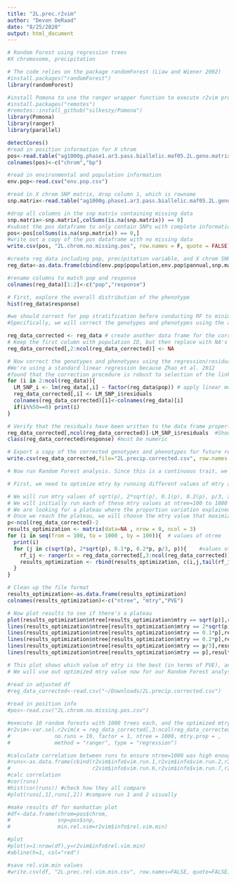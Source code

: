 ```yaml
---
title: "2L.prec.r2vim"
author: "Devon DeRaad"
date: "8/25/2020"
output: html_document
---
```


```r
# Random Forest using regression trees
#X chromosome, precipitation

# The code relies on the package randomForest (Liaw and Wiener 2002)
#install.packages("randomForest")
library(randomForest)

#install Pomona to use the ranger wrapper function to execute r2vim protocol
#install.packages("remotes")
#remotes::install_github("silkeszy/Pomona")
library(Pomona)
library(ranger)
library(parallel)
```

```r
detectCores()
#read in position information for X chrom
pos<-read.table("ag1000g.phase1.ar3.pass.biallelic.maf05.2L.geno.matrix.012.pos")
colnames(pos)<-c("chrom","bp")

#read in environmental and population information
env.pop<-read.csv("env.pop.csv")

#read in X chrom SNP matrix, drop column 1, which is rowname
snp.matrix<-read.table("ag1000g.phase1.ar3.pass.biallelic.maf05.2L.geno.matrix.012")[,-1]

#drop all columns in the snp matrix containing missing data
snp.matrix<-snp.matrix[,colSums(is.na(snp.matrix)) == 0]
#subset the pos dataframe to only contain SNPs with complete information
pos<-pos[colSums(is.na(snp.matrix)) == 0,]
#write out a copy of the pos dataframe with no missing data
write.csv(pos, "2L.chrom.no.missing.pos", row.names = F, quote = FALSE)

#create reg_data including pop, precipitation variable, and X chrom SNP matrix
reg_data<-as.data.frame(cbind(env.pop$population,env.pop$pannual,snp.matrix))

#rename columns to match pop and response
colnames(reg_data)[1:2]<-c("pop","response")

# First, explore the overall distribution of the phenotype
hist(reg_data$response)   
```

```r
#we should correct for pop stratification before conducting RF to minimize the risk of false positive associations.
#Specifically, we will correct the genotypes and phenotypes using the approach of Zhao et al.(2012). 

reg_data_corrected <- reg_data # create another data frame for the corrected phenotypes and genotypes
# Keep the first column with population ID, but then replace with NA's over which you can write the residuals.
reg_data_corrected[,2:ncol(reg_data_corrected)] <- NA

# Now correct the genotypes and phenotypes using the regression/residual method.
#We're using a standard linear regression because Zhao et al. 2012 
#found that the correction procedure is robust to selection of the link function
for (i in 2:ncol(reg_data)){
  LM_SNP_i <- lm(reg_data[,i] ~ factor(reg_data$pop)) # apply linear model to all loci and the response
  reg_data_corrected[,i] <- LM_SNP_i$residuals
  colnames(reg_data_corrected)[i]<-colnames(reg_data)[i] 
  if(i%%50==0) print(i)
}

# Verify that the residuals have been written to the data frame properly, using the last column as an example
reg_data_corrected[,ncol(reg_data_corrected)]-LM_SNP_i$residuals  #Should all be zero if correct
class(reg_data_corrected$response) #must be numeric

# Export a copy of the corrected genotypes and phenotypes for future reference (This corresponds to the data in Table S6)
write.csv(reg_data_corrected,file="2L.precip.corrected.csv", row.names = FALSE, quote = FALSE)
```

```r
# Now run Random Forest analysis. Since this is a continuous trait, we need to conduct a regression RF

# First, we need to optimize mtry by running different values of mtry at different values of ntree. 

# We will run mtry values of sqrt(p), 2*sqrt(p), 0.1(p), 0.2(p), p/3, and p, where p is the number of loci
# We will initially run each of these mtry values at ntree=100 to 1000 (by increments of 100). 
# We are looking for a plateau where the proportion variation explained (PVE) stops increasing with larger values of ntree
# Once we reach the plateau, we will choose the mtry value that maximizes PVE.
p<-ncol(reg_data_corrected)-2
results_optimization <- matrix(data=NA , nrow = 0, ncol = 3)
for (i in seq(from = 100, to = 1000 , by = 100)){  # values of ntree
  print(i)
  for (j in c(sqrt(p), 2*sqrt(p), 0.1*p, 0.2*p, p/3, p)){    #values of mtry based on 1000 total loci
    rf_ij <- ranger(x = reg_data_corrected[,3:ncol(reg_data_corrected)], y = reg_data_corrected$response, num.trees=i, mtry=j)
    results_optimization <- rbind(results_optimization, c(i,j,tail(rf_ij$r.squared,1)))
  }
}

# Clean up the file format
results_optimization<-as.data.frame(results_optimization)
colnames(results_optimization)<-c("ntree", "mtry","PVE")

# Now plot results to see if there's a plateau
plot(results_optimization$ntree[results_optimization$mtry == sqrt(p)],results_optimization$PVE[results_optimization$mtry == sqrt(p)], type="l", col="black", xlab="ntree",ylab="PVE", ylim=range(results_optimization$PVE))
lines(results_optimization$ntree[results_optimization$mtry == 2*sqrt(p)],results_optimization$PVE[results_optimization$mtry == 2*sqrt(p)], col="blue")
lines(results_optimization$ntree[results_optimization$mtry == 0.1*p],results_optimization$PVE[results_optimization$mtry == 0.1*p], col="green")
lines(results_optimization$ntree[results_optimization$mtry == 0.2*p],results_optimization$PVE[results_optimization$mtry == 0.2*p], col="purple")
lines(results_optimization$ntree[results_optimization$mtry == p/3],results_optimization$PVE[results_optimization$mtry == p/3], col="orange")
lines(results_optimization$ntree[results_optimization$mtry == p],results_optimization$PVE[results_optimization$mtry == p], col="red")

# This plot shows which value of mtry is the best (in terms of PVE), and that the PVE has reached a plateau. 
# We will use out optimized mtry value now for our Random Forest analyses.
```

```r
#read in adjusted df
#reg_data_corrected<-read.csv("~/Downloads/2L.precip.corrected.csv")
  
#read in position info
#pos<-read.csv("2L.chrom.no.missing.pos.csv")

#execute 10 random forests with 1000 trees each, and the optimized mtry value: via this wrapper function for ranger
#r2vim<-var.sel.r2vim(x = reg_data_corrected[,3:ncol(reg_data_corrected)], y=reg_data_corrected$response,
#              no.runs = 10, factor = 1, ntree = 1000, mtry.prop = ,
#              method = "ranger", type = "regression")

#calculate correlation between runs to ensure ntree=1000 was high enough to achieve convergence
#runs<-as.data.frame(cbind(r2vim$info$vim.run.1,r2vim$info$vim.run.2,r2vim$info$vim.run.3,r2vim$info$vim.run.4,r2vim$info$vim.run.5,
#                          r2vim$info$vim.run.6,r2vim$info$vim.run.7,r2vim$info$vim.run.8,r2vim$info$vim.run.9,r2vim$info$vim.run.10))
#calc correlation
#cor(runs)
#hist(cor(runs)) #check how they all compare
#plot(runs[,1],runs[,2]) #compare run 1 and 2 visually

#make results df for manhattan plot
#df<-data.frame(chrom=pos$chrom,
#               snp=pos$snp,
#               min.rel.vim=r2vim$info$rel.vim.min)

#plot
#plot(x=1:nrow(df),y=r2vim$info$rel.vim.min)
#abline(h=1, col="red")

#save rel.vim.min values
#write.csv(df, "2L.prec.rel.vim.min.csv", row.names=FALSE, quote=FALSE)

```

